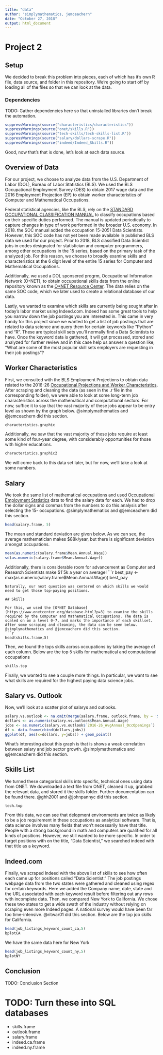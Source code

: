 ```yaml
---
title: "data"
author: "simplymathematics, jemceachern"
date: "October 27, 2018"
output: html_document
---
```


# Project 2
## Setup
We decided to break this problem into pieces, each of which has it's own R file, data source, and folder in this repository. We're going to start off by loading all of the files so that we can look at the data. 

### Dependencies
TODO: Gather dependencies here so that uninstalled libraries don't break the automation.


```r
suppressWarnings(source("characteristics/characteristics"))
suppressWarnings(source("onet/skills.R"))
suppressWarnings(source("tech-skills/tech-skills-list.R"))
suppressWarnings(source("salary/dollars-scrape.R"))
suppressWarnings(source("indeed/Indeed_Skills.R"))
```

Good, now that's that is done, let's look at each data source. 

## Overview of Data


For our project, we choose to analyze data from the U.S. Department of Labor (DOL), Bureau of Labor Statistics (BLS). We used the BLS Occupational Employment Survey (OES) to obtain 2017 wage data and the 2016 Employment Projection (EP) to obtain worker characteristics of Computer and Mathematical Occupations. 
  
Federal statistical agencies, like the BLS, rely on the [STANDARD OCCUPATIONAL CLASSIFICATION MANUAL](https://www.bls.gov/soc/2018/soc_2018_manual.pdf) to classify occupations based on their specific duties performed. The manual is updated periodically to capture changes in type of work performed in the broader U.S. economy. In 2018. the SOC manual added the occupation 15-2051 Data Scientists. However, this SOC code has not yet been made available in published BLS data we used for our project. Prior to 2018, BLS classified Data Scientist jobs in codes designated for statistician and computer programmers, among other occupations in the 15 series, based on the primary task of the analyzed job. For this reason, we choose to broadly examine skills and characteristics at the 6 digit level of the entire 15 series for Computer and Mathematical Occupations.  

Additionally, we used a DOL sponsered progrm, Occupational Information Network (O`*`NET), to obtain occupational skills data from the online repository known as the [O*NET Resource Center](https://www.onetcenter.org/). The data relies on the same SOC code, which we later used to create a relational database of our data.

Lastly, we wanted to examine which skills are currently being sought after in today's labor market using Indeed.com. Indeed has some great tools to help you narrow down the job postings you are interested in. This came in very handy for this project since we wanted to get a list of job postings that are related to data science and query them for certain keywords like "Python" and "R". These are typical skill sets you'll normally find a Data Scientists to have. Once the keyword data is gathered, it will get processed, stored and analyzed for further review and in this case help us answer a question like, "What are some of the most popular skill sets employers are requesting in their job postings"?


## Worker Characteristics  

First, we consulted with the BLS Employment Projections to obtain data related to the 2016-26 [Occupational Projections and Worker Characteristics](https://www.bls.gov/emp/tables/occupational-projections-and-characteristics.htm). After scraping and cleaning the data (as seen in the .r file in the corresponding folder), we were able to look at some long-term job characteristics across the mathematical and computational sectors. For now, suffice it to say that the vast majority of these jobs appear to be entry level as shown by the graph below. @simplymathematics and @jemceachern did this section.

```r
characteristics.graphic
```  
Additionally, we saw that the vast majority of these jobs require at least some kind of four-year degree, with considerably opportunities for those with higher educations.
```r
characteristics.graphic2
```  
We will come back to this data set later, but for now, we'll take a look at some numbers.

## Salary  

We took the same list of mathematical occupations and used [Occupational Employment Statistics](https://www.bls.gov/oes/current/oes150000.htm) data to find the salary data for each.  We had to drop the dollar signs and commas from the numbers to do this analysis after selecting the 15- occupations. @simplymathematics and @jemceachern did this section.

```r
head(salary.frame, 5)
```

The mean and standard deviation are given below. As we can see, the average mathematician makes $88k/year, but there is significant deviation amongst occupations.

```r
mean(as.numeric(salary.frame$Mean.Annual.Wage))
sd(as.numeric(salary.frame$Mean.Annual.Wage))
```
Additionally, there is considerable room for advancement as Computer and Research Scientists make $1`5k a year on average! 
```r
best_pay <-  max(as.numeric(salary.frame$Mean.Annual.Wage))
best_pay
```
Naturally, our next question was centered on which skills we would need to get those top-paying positions.

## Skills  

For this, we used the [O*NET Database](https://www.onetcenter.org/database.html?p=3) to examine the skills required by the Computer and Mathematical Occupations. The data is scaled on on a level 0-7, and marks the importance of each skillset. After some scraping and cleaning, the data can be seen below. @simplymathematics and @jemceachern did this section.
```r
head(skills.frame,5)
```
Then, we found the tops skills across occupations by taking the average of each column. Below are the top 5 skills for mathematical and computational occupations

```r
skills.top
```
Finally, we wanted to see a couple more things. In particular, we want to see what skills are required for the highest paying data science jobs.

## Salary vs. Outlook

Now, we'll look at  a scatter plot of salarys and outlooks. 
```r
salary.vs.outlook <- na.omit(merge(salary.frame, outlook.frame, by = 'SOC', all = TRUE))
dollars <- as.numeric(salary.vs.outlook$Mean.Annual.Wage)
jobs <- as.numeric(salary.vs.outlook$`2016-26_AvgAnnual_OccOpenings`)
df <- data.frame(cbind(dollars,jobs))
ggplot(df, aes(x=dollars, y=jobs)) + geom_point() 
```  
What's interesting about this graph is that is shows a weak correlation between salary and job sector growth. @simplymathematics and @jemceachern did this section.


## Skills List
We turned these categorical skills into specific, technical ones using data from ONET. We downloaded a text file from ONET, cleaned it up, grabbed the relevant data, and stored it the skills folder. Further documentation can be found there. @ghh2001 and @johnpannyc did this section.

```r
tech.top
```
From this data, we can see that delopment environments are twice as likely to be a job requirement in these occupations as analytical software. That is, data science involves many fields that won't necessarily have that title. People with a strong background in math and computers are qualified for all kinds of positions. However, we still wanted to be more specific. In order to target positions with on the title, "Data Scientist," we searched indeed with that title as a keyword.

## Indeed.com
Finally, we scraped Indeed with the above list of skills to see how often each came up for positions called "Data Scientist." The job postings webpage data from the two states were gathered and cleaned using regex for certain keywords. Here we added the Company name, date, state and the URL associated with each keyword result before filtering out any rows with incomplete data. Then, we compared New York to California. We chose these two states to get a wide swath of the industry without relying on scraping even more Indeed pages. A national survey would have been far too time-intensive. @ritwar01 did this section. Below are the top job skills for California. 

```r
head(job_listings_keyword_count_ca,5)
bplotCA
```
We have the same data here for New York
```r
head(job_listings_keyword_count_ny,5)
bplotNY
```
## Conclusion

TODO: Conclusion Section

# TODO: Turn these into SQL databases
 + skills.frame
 + outlook.frame
 + salary.frame
 + indeed.ca.frame
 + indeed.ny.frame
